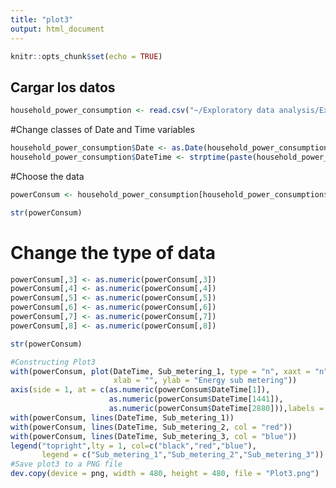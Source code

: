 ```yaml
---
title: "plot3"
output: html_document
---
```


```r
knitr::opts_chunk$set(echo = TRUE)
```

## Cargar los datos

```r
household_power_consumption <- read.csv("~/Exploratory data analysis/ExData_Plotting1/household_power_consumption.txt", header=TRUE, sep=";")
```

#Change classes of Date and Time variables

```r
household_power_consumption$Date <- as.Date(household_power_consumption$Date, format = "%d/%m/%Y")
household_power_consumption$DateTime <- strptime(paste(household_power_consumption$Date,household_power_consumption$Time),format = "%Y-%m-%d %H:%M:%S")
```

#Choose the data 
```r
powerConsum <- household_power_consumption[household_power_consumption$Date >= "2007-2-1" & household_power_consumption$Date <= "2007-2-2",]
```
```r
str(powerConsum)
```
# Change the type of data
```r
powerConsum[,3] <- as.numeric(powerConsum[,3])
powerConsum[,4] <- as.numeric(powerConsum[,4])
powerConsum[,5] <- as.numeric(powerConsum[,5])
powerConsum[,6] <- as.numeric(powerConsum[,6])
powerConsum[,7] <- as.numeric(powerConsum[,7])
powerConsum[,8] <- as.numeric(powerConsum[,8])
```
```r
str(powerConsum)
```

```r
#Constructing Plot3
with(powerConsum, plot(DateTime, Sub_metering_1, type = "n", xaxt = "n",
                       xlab = "", ylab = "Energy sub metering"))
axis(side = 1, at = c(as.numeric(powerConsum$DateTime[1]),
                      as.numeric(powerConsum$DateTime[1441]),
                      as.numeric(powerConsum$DateTime[2880])),labels = c("Thu","Fri","Sat"))
with(powerConsum, lines(DateTime, Sub_metering_1))
with(powerConsum, lines(DateTime, Sub_metering_2, col = "red"))
with(powerConsum, lines(DateTime, Sub_metering_3, col = "blue"))
legend("topright",lty = 1, col=c("black","red","blue"),
       legend = c("Sub_metering_1","Sub_metering_2","Sub_metering_3"))
#Save plot3 to a PNG file
dev.copy(device = png, width = 480, height = 480, file = "Plot3.png")
```
